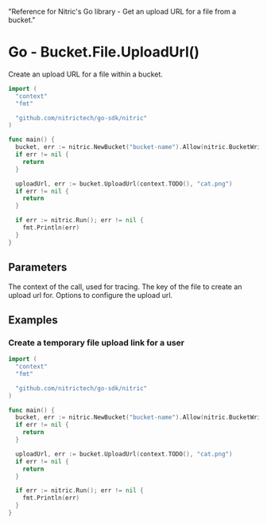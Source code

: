   "Reference for Nitric's Go library - Get an upload URL for a file from a bucket."

# Go - Bucket.File.UploadUrl()

Create an upload URL for a file within a bucket.

```go
import (
  "context"
  "fmt"

  "github.com/nitrictech/go-sdk/nitric"
)

func main() {
  bucket, err := nitric.NewBucket("bucket-name").Allow(nitric.BucketWrite)
  if err != nil {
    return
  }

  uploadUrl, err := bucket.UploadUrl(context.TODO(), "cat.png")
  if err != nil {
    return
  }

  if err := nitric.Run(); err != nil {
    fmt.Println(err)
  }
}
```

## Parameters

<Properties>
  <Property name="ctx" required type="context">
    The context of the call, used for tracing.
  </Property>
  <Property name="key" required type="string">
    The key of the file to create an upload url for.
  </Property>
  <Property name="...opts" required type="storage.PresignUrlOption">
    Options to configure the upload url.
  </Property>
</Properties>

## Examples

### Create a temporary file upload link for a user

```go
import (
  "context"
  "fmt"

  "github.com/nitrictech/go-sdk/nitric"
)

func main() {
  bucket, err := nitric.NewBucket("bucket-name").Allow(nitric.BucketWrite)
  if err != nil {
    return
  }

  uploadUrl, err := bucket.UploadUrl(context.TODO(), "cat.png")
  if err != nil {
    return
  }

  if err := nitric.Run(); err != nil {
    fmt.Println(err)
  }
}
```
